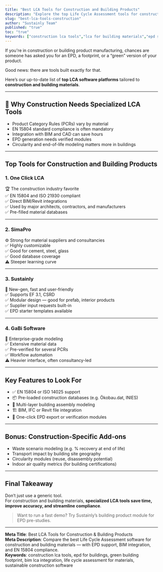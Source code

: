 ```yaml
---
title: "Best LCA Tools for Construction and Building Products"
description: "Explore the top Life Cycle Assessment tools for construction materials, EPDs, and sustainable building design — with support for EN 15804, BIM integration, and EF compliance."
slug: "best-lca-tools-construction"
author: "Sustainly Team"
published: "true"
toc: "true"
keywords: ["construction lca tools","lca for building materials","epd software for construction","bim lca software","building sustainability tools","one click lca vs simapro","en15804 compliance","green building impact tools"]
---
```


If you're in construction or building product manufacturing, chances are someone has asked you for an EPD, a footprint, or a “green” version of your product.

Good news: there are tools built exactly for that.

Here’s our up-to-date list of **top LCA software platforms** tailored to **construction and building materials**.

---

## 🧱 Why Construction Needs Specialized LCA Tools

- Product Category Rules (PCRs) vary by material
- EN 15804 standard compliance is often mandatory
- Integration with BIM and CAD can save hours
- EPD generation needs verified modules
- Circularity and end-of-life modeling matters more in buildings

---

## Top Tools for Construction and Building Products

### 1. **One Click LCA**

🏆 The construction industry favorite\
✅ EN 15804 and ISO 21930 compliant\
✅ Direct BIM/Revit integrations\
✅ Used by major architects, contractors, and manufacturers\
✅ Pre-filled material databases

---

### 2. **SimaPro**

⚙️ Strong for material suppliers and consultancies\
✅ Highly customizable\
✅ Good for cement, steel, glass\
✅ Good database coverage\
⚠️ Steeper learning curve

---

### 3. **Sustainly**

🚀 New-gen, fast and user-friendly\
✅ Supports EF 3.1, CSRD\
✅ Modular design — good for prefab, interior products\
✅ Supplier input requests built-in\
✅ EPD starter templates available

---

### 4. **GaBi Software**

🏢 Enterprise-grade modeling\
✅ Extensive material data\
✅ Pre-verified for several PCRs\
✅ Workflow automation\
⚠️ Heavier interface, often consultancy-led

---

## Key Features to Look For

- ✅ EN 15804 or ISO 14025 support
- 📦 Pre-loaded construction databases (e.g. Ökobau.dat, INIES)
- 🧱 Multi-layer building assembly modeling
- 🏗️ BIM, IFC or Revit file integration
- 📄 One-click EPD export or verification modules

---

## Bonus: Construction-Specific Add-ons

- Waste scenario modeling (e.g. % recovery at end of life)
- Transport impact by building site geography
- Circularity modules (reuse, disassembly potential)
- Indoor air quality metrics (for building certifications)

---

## Final Takeaway

Don’t just use a generic tool.\
For construction and building materials, **specialized LCA tools save time, improve accuracy, and streamline compliance**.

> Want to run a fast demo? Try Sustainly’s building product module for EPD pre-studies.

---

**Meta Title**: Best LCA Tools for Construction & Building Products\
**Meta Description**: Compare the best Life Cycle Assessment software for construction and building materials — with EPD support, BIM integration, and EN 15804 compliance.\
**Keywords**: construction lca tools, epd for buildings, green building footprint, bim lca integration, life cycle assessment for materials, sustainable construction software